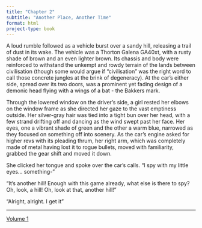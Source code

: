 ```yaml
---
title: "Chapter 2"
subtitle: "Another Place, Another Time"
format: html
project-type: book
---
```


A loud rumble followed as a vehicle burst over a sandy hill, releasing a trail of dust in its wake. The vehicle was a Thorton Galena GA40xt, with a rusty shade of brown and an even lighter brown. Its chassis and body were reinforced to withstand the unkempt and rowdy terrain of the lands between civilisation (though some would argue if "civilisation" was the right word to call those concrete jungles at the brink of degeneracy). At the car's either side, spread over its two doors, was a prominent yet fading design of a demonic head flying with a wings of a bat - the Bakkers mark.

Through the lowered window on the driver's side, a girl rested her elbows on the window frame as she directed her gaze to the vast emptiness outside. Her silver-gray hair was tied into a tight bun over her head, with a few strand drifting off and dancing as the wind swept past her face. Her eyes, one a vibrant shade of green and the other a warm blue, narrowed as they focused on something off into scenery. As the car's engine asked for higher revs with its pleading thrum, her right arm, which was completely made of metal having lost it to rogue bullets, moved with familiarity, grabbed the gear shift and moved it down. 

She clicked her tongue and spoke over the car's calls. "I spy with my little eyes... something-"

"It's another hill! Enough with this game already, what else is there to spy? Oh, look, a hill! Oh, look at that, another hill!"

"Alright, alright. I get it "

____

[Volume 1](./index.qmd)
